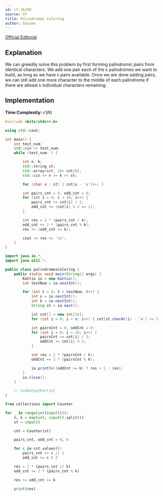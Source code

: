 ```yaml
---
id: cf-1624D
source: CF
title: Palindromes Coloring
author: Sōsuke
---
```


[Official Editorial](https://codeforces.com/blog/entry/98942)

## Explanation

We can greedily solve this problem by first forming palindromic pairs from identical characters.
We add one pair each of the `k` palindromes we want to build, as long as we have `k` pairs available.
Once we are done adding pairs, we can still add one more character to the middle of each palindrome if there are atleast `k` individual characters remaining.

## Implementation

**Time Complexity:** $\mathcal{O}(N)$

<LanguageSection>
<CPPSection>

```cpp
#include <bits/stdc++.h>

using std::cout;

int main() {
	int test_num;
	std::cin >> test_num;
	while (test_num--) {

		int n, k;
		std::string st;
		std::array<int, 26> cnt{0};
		std::cin >> n >> k >> st;

		for (char x : st) { cnt[x - 'a']++; }

		int pairs_cnt = 0, odd_cnt = 0;
		for (int i = 0; i < 26; i++) {
			pairs_cnt += cnt[i] / 2;
			odd_cnt += (cnt[i] % 2 == 1);
		}

		int res = 2 * (pairs_cnt / k);
		odd_cnt += 2 * (pairs_cnt % k);
		res += (odd_cnt >= k);

		cout << res << '\n';
	}
}
```

</CPPSection>
<JavaSection>

```java
import java.io.*;
import java.util.*;

public class palindromesColoring {
	public static void main(String[] args) {
		Kattio io = new Kattio();
		int testNum = io.nextInt();

		for (int t = 0; t < testNum; t++) {
			int n = io.nextInt();
			int k = io.nextInt();
			String st = io.next();

			int cnt[] = new int[26];
			for (int i = 0; i < n; i++) { cnt[st.charAt(i) - 'a'] += 1; }

			int pairsCnt = 0, oddCnt = 0;
			for (int i = 0; i < 26; i++) {
				pairsCnt += cnt[i] / 2;
				oddCnt += cnt[i] % 2;
			}

			int res = 2 * (pairsCnt / k);
			oddCnt += 2 * (pairsCnt % k);

			io.println((oddCnt >= k) ? res + 1 : res);
		}
		io.close();
	}

	// CodeSnip{Kattio}
}
```

</JavaSection>
<PySection>

```py
from collections import Counter

for _ in range(int(input())):
	n, k = map(int, input().split())
	st = input()

	cnt = Counter(st)

	pairs_cnt, odd_cnt = 0, 0

	for c in cnt.values():
		pairs_cnt += c // 2
		odd_cnt += c % 2

	res = 2 * (pairs_cnt // k)
	odd_cnt += 2 * (pairs_cnt % k)

	res += odd_cnt >= k

	print(res)
```

</PySection>
</LanguageSection>
